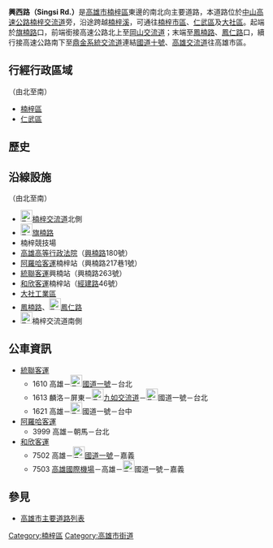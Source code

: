 {{refimprove|time=2014-02-02}}
{{Infobox TwRoad2|
|bgcolorh=DARKGREEN
|colorh=white
|code=
|name=興西路
|enname=Singsi Rd.
|level=一般道路（[[File:TWHW1.svg|23px]][[楠梓交流道|楠梓交流道]]側車道）
|length=
|sec=
|lastext=
|line=
|start=[[旗楠路|旗楠路]]
|end=[[鳳楠路|鳳楠路]]、[[鳳仁路_(仁武區)|鳳仁路]]
|junc=[[興楠路|興楠路]]、[[楠陽路|楠陽路]]、<br>[[經建路_(大社區)|經建路]]
|img=
|cap=
|size=
|left=楠梓交流道（北側）
|right=楠梓交流道（南側）
|leftlink=楠梓交流道
|leftdirection=N
|rightlink=楠梓交流道
|rightdirection=S
|SN=
|SNtype=
|SNNum=
|SN2=
|SN2type=
|SN2Num=
|SN3=
|SN3type=
|SN3Num=
}}
'''興西路（Singsi Rd.）'''是[[高雄市|高雄市]][[楠梓區|楠梓區]]東邊的南北向主要道路，本道路位於[[中山高速公路|中山高速公路]][[楠梓交流道|楠梓交流道]]旁，沿途跨越[[楠梓溪|楠梓溪]]，可通往[[楠梓區|楠梓市區]]、[[仁武區|仁武區]]及[[大社區|大社區]]。起端於[[旗楠路|旗楠路]]口，前端銜接高速公路北上至[[岡山交流道|岡山交流道]]；末端至[[鳳楠路|鳳楠路]]、[[鳳仁路_(仁武區)|鳳仁路]]口，續行接高速公路南下至[[鼎金系統交流道|鼎金系統交流道]]連結[[國道十號_(中華民國)|國道十號]]、[[高雄交流道|高雄交流道]]往高雄市區。

== 行經行政區域 ==
（由北至南）
* [[楠梓區|楠梓區]]
* [[仁武區|仁武區]]

== 歷史 ==
{{expand section}}

== 沿線設施 ==
（由北至南）
* [[File:TWHW1.svg|23px]][[楠梓交流道|楠梓交流道]]北側
* [[File:TW_PHW22.svg|23px]][[旗楠路|旗楠路]]
* 楠梓競技場
* [[高雄高等行政法院|高雄高等行政法院]]（[[興楠路|興楠路]]180號）
* [[阿羅哈客運|阿羅哈客運]]楠梓站（興楠路217巷1號）
* [[統聯客運|統聯客運]]興楠站（興楠路263號）
* [[和欣客運|和欣客運]]楠梓站（[[經建路_(大社區)|經建路]]46號）
* [[仁大工業區|大社工業區]]
* [[鳳楠路|鳳楠路]]、[[File:TW_CHW183.svg|23px]][[鳳仁路_(仁武區)|鳳仁路]]
* [[File:TWHW1.svg|23px]]楠梓交流道南側

== 公車資訊 ==
* [[統聯客運|統聯客運]]
** 1610 高雄－[[File:TWHW1.svg|23px]][[中山高速公路|國道一號]]－台北
** 1613 麟洛－屏東－[[File:TWHW3.svg|23px]][[九如交流道|九如交流道]]－[[File:TWHW1.svg|23px]]國道一號－台北
** 1621 高雄－[[File:TWHW1.svg|23px]]國道一號－台中
* [[阿羅哈客運|阿羅哈客運]]
** 3999 高雄－朝馬－台北
* [[和欣客運|和欣客運]]
** 7502 高雄－[[File:TWHW1.svg|23px]][[中山高速公路|國道一號]]－嘉義
** 7503 [[高雄國際機場|高雄國際機場]]－高雄－[[File:TWHW1.svg|23px]]國道一號－嘉義

== 參見 ==
* [[高雄市主要道路列表|高雄市主要道路列表]]

{{高雄市重要道路}}

{{DEFAULTSORT:Xingxi}}
[[Category:楠梓區|Category:楠梓區]]
[[Category:高雄市街道|Category:高雄市街道]]
